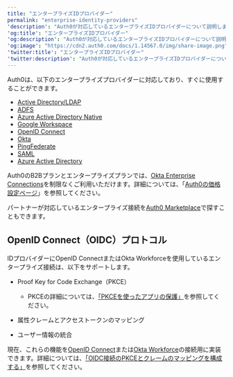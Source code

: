 ```yaml
---
title: "エンタープライズIDプロバイダー"
permalink: "enterprise-identity-providers"
'description': "Auth0が対応しているエンタープライズIDプロバイダーについて説明します。"
'og:title': "エンタープライズIDプロバイダー"
'og:description': "Auth0が対応しているエンタープライズIDプロバイダーについて説明します。"
'og:image': "https://cdn2.auth0.com/docs/1.14567.0/img/share-image.png"
'twitter:title': "エンタープライズIDプロバイダー"
'twitter:description': "Auth0が対応しているエンタープライズIDプロバイダーについて説明します。"
---
```


Auth0は、以下のエンタープライズプロバイダーに対応しており、すぐに使用することができます。

* [Active Directory/LDAP](/docs/ja-jp/authenticate/identity-providers/enterprise-identity-providers/active-directory-ldap)
* [ADFS](/docs/ja-jp/authenticate/identity-providers/enterprise-identity-providers/adfs)
* [Azure Active Directory Native](/docs/ja-jp/authenticate/identity-providers/enterprise-identity-providers/azure-active-directory-native)
* [Google Workspace](/docs/ja-jp/authenticate/identity-providers/enterprise-identity-providers/google-apps)
* [OpenID Connect](/docs/ja-jp/authenticate/identity-providers/enterprise-identity-providers/oidc)
* [Okta](/docs/ja-jp/authenticate/identity-providers/enterprise-identity-providers/okta)
* [PingFederate](/docs/ja-jp/authenticate/identity-providers/enterprise-identity-providers/ping-federate)
* [SAML](/docs/ja-jp/authenticate/identity-providers/enterprise-identity-providers/saml)
* [Azure Active Directory](/docs/ja-jp/authenticate/identity-providers/enterprise-identity-providers/azure-active-directory/v2)

<Callout icon="file-lines" color="#0EA5E9" iconType="regular">

Auth0のB2Bプランとエンタープライズプランでは、[Okta Enterprise Connections](/docs/ja-jp/authenticate/identity-providers/enterprise-identity-providers/okta)を制限なくご利用いただけます。詳細については、「[Auth0の価格設定ページ](https://auth0.com/pricing)」を参照してください。

</Callout>

パートナーが対応しているエンタープライズ接続を[Auth0 Marketplace](https://marketplace.auth0.com/features/enterprise-connections)で探すこともできます。

## OpenID Connect（OIDC）プロトコル

IDプロバイダーに<Tooltip data-tooltip-id="react-containers-DefinitionTooltip-0" href="/docs/ja-jp/glossary?term=openid" tip="OpenID: アプリケーションがログイン情報を収集および保存することなくにユーザーのIDを検証できるようにする認証用のオープン標準。" cta="用語集の表示">OpenID</Tooltip> ConnectまたはOkta Workforceを使用しているエンタープライズ接続は、以下をサポートします。

* Proof Key for Code Exchange（PKCE）

  + PKCEの詳細については、[「PKCEを使ったアプリの保護」](https://www.oauth.com/oauth2-servers/pkce/)を参照してください。
* 属性クレームとアクセストークンのマッピング
* ユーザー情報の統合

現在、これらの機能を[OpenID Connect](/docs/ja-jp/authenticate/identity-providers/enterprise-identity-providers/oidc)または[Okta Workforce](/docs/ja-jp/authenticate/identity-providers/enterprise-identity-providers/okta)の接続用に実装できます。詳細については、[「OIDC接続のPKCEとクレームのマッピングを構成する」](/docs/ja-jp/authenticate/identity-providers/enterprise-identity-providers/configure-pkce-claim-mapping-for-oidc)を参照してください。